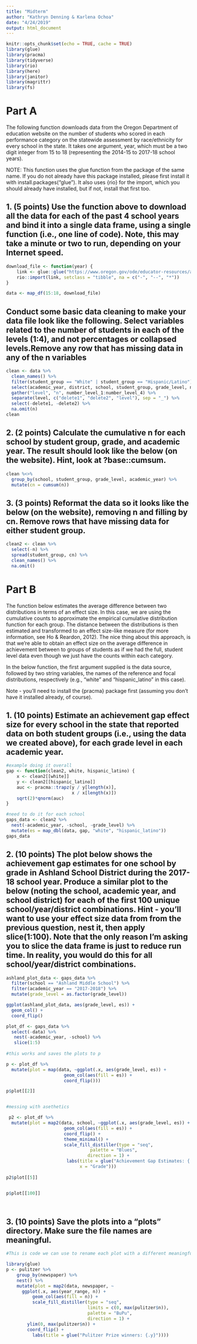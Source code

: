 ```yaml
---
title: "Midterm"
author: "Kathryn Denning & Karlena Ochoa"
date: "4/24/2019"
output: html_document
---
```


```r
knitr::opts_chunk$set(echo = TRUE, cache = TRUE)
library(glue)
library(pracma)
library(tidyverse)
library(rio)
library(here)
library(janitor)
library(magrittr)
library(fs)
```


# Part A

The following function downloads data from the Oregon Department of education website on the number of students who scored in each performance category on the statewide assessment by race/ethnicity for every school in the state. It takes one argument, year, which must be a two digit integer from 15 to 18 (representing the 2014-15 to 2017-18 school years).

NOTE: This function uses the glue function from the package of the same name. If you do not already have this package installed, please first install it with install.packages("glue"). It also uses {rio} for the import, which you should already have installed, but if not, install that first too.

## 1. (5 points) Use the function above to download all the data for each of the past 4 school years and bind it into a single data frame, using a single function (i.e., one line of code). Note, this may take a minute or two to run, depending on your Internet speed.

```r
download_file <- function(year) {
    link <- glue::glue("https://www.oregon.gov/ode/educator-resources/assessment/TestResults20{year}/pagr_schools_ela_raceethnicity_{year-1}{year}.xlsx")
    rio::import(link, setclass = "tibble", na = c("-", "--", "*"))
}

data <- map_df(15:18, download_file)
```

## Conduct some basic data cleaning to make your data file look like the following. Select variables related to the number of students in each of the levels (1:4), and not percentages or collapsed levels.Remove any row that has missing data in any of the n variables

```r
clean <- data %>% 
  clean_names() %>% 
  filter(student_group == "White" | student_group == "Hispanic/Latino") %>% 
  select(academic_year, district, school, student_group, grade_level, number_level_1, number_level_2, number_level_3, number_level_4) %>% 
  gather("level", "n", number_level_1:number_level_4) %>% 
  separate(level, c("delete1", "delete2", "level"), sep = "_") %>% 
  select(-delete1, -delete2) %>% 
  na.omit(n)
clean
```


## 2. (2 points) Calculate the cumulative n for each school by student group, grade, and academic year. The result should look like the below (on the website). Hint, look at ?base::cumsum.

```r
clean %<>% 
  group_by(school, student_group, grade_level, academic_year) %>% 
  mutate(cn = cumsum(n))
```

## 3. (3 points) Reformat the data so it looks like the below (on the website), removing n and filling by cn. Remove rows that have missing data for either student group.

```r
clean2 <- clean %>% 
  select(-n) %>% 
  spread(student_group, cn) %>% 
  clean_names() %>% 
  na.omit() 
```

# Part B

The function below estimates the average difference between two distributions in terms of an effect size. In this case, we are using the cumulative counts to approximate the empirical cumulative distribution function for each group. The distance between the distributions is then estimated and transformed to an effect size-like measure (for more information, see Ho & Reardon, 2012). The nice thing about this approach, is that we’re able to obtain an effect size on the average difference in achievement between to groups of students as if we had the full, student level data even though we just have the counts within each category.

In the below function, the first argument supplied is the data source, followed by two string variables, the names of the reference and focal distributions, respectively (e.g., "white" and "hispanic_latino" in this case).

Note - you’ll need to install the {pracma} package first (assuming you don’t have it installed already, of course).

## 1. (10 points) Estimate an achievement gap effect size for every school in the state that reported data on both student groups (i.e., using the data we created above), for each grade level in each academic year.

```r
#example doing it overall
gap <- function(clean2, white, hispanic_latino) {
    x <- clean2[[white]]
    y <- clean2[[hispanic_latino]]
    auc <- pracma::trapz(y / y[length(x)],
                         x / x[length(x)])
    sqrt(2)*qnorm(auc)
}

#need to do it for each school
gaps_data <- clean2 %>% 
  nest(-academic_year, -school, -grade_level) %>% 
  mutate(es = map_dbl(data, gap, "white", "hispanic_latino"))
gaps_data
```

## 2. (10 points) The plot below shows the achievement gap estimates for one school by grade in Ashland School District during the 2017-18 school year. Produce a similar plot to the below (noting the school, academic year, and school district) for each of the first 100 unique school/year/district combinations. Hint - you’ll want to use your effect size data from from the previous question, nest it, then apply slice(1:100). Note that the only reason I’m asking you to slice the data frame is just to reduce run time. In reality, you would do this for all school/year/district combinations.

```r
ashland_plot_data <- gaps_data %>% 
  filter(school == "Ashland Middle School") %>% 
  filter(academic_year == "2017-2018") %>% 
  mutate(grade_level = as.factor(grade_level))

ggplot(ashland_plot_data, aes(grade_level, es)) +
  geom_col() + 
  coord_flip()

plot_df <- gaps_data %>% 
  select(-data) %>% 
   nest(-academic_year, -school) %>% 
   slice(1:5)
  
#this works and saves the plots to p 

p <- plot_df %>% 
  mutate(plot = map(data, ~ggplot(.x, aes(grade_level, es)) +
                      geom_col(aes(fill = es)) +
                      coord_flip()))

p$plot[[2]]


#messing with asethetics 

 p2 <- plot_df %>% 
  mutate(plot = map2(data, school, ~ggplot(.x, aes(grade_level, es)) +
                      geom_col(aes(fill = es)) +
                      coord_flip() +
                      theme_minimal() +
                      scale_fill_distiller(type = "seq", 
                                palette = "Blues",
                               direction = 1) +
                       labs(title = glue("Achievement Gap Estimates: {.y}"), y = "Effect Size",
                            x = "Grade")))
 
p2$plot[[5]]


p$plot[[100]]




```

## 3. (10 points) Save the plots into a “plots” directory. Make sure the file names are meaningful.

```r
#This is code we can use to rename each plot with a different meaningful name. this use map2

library(glue)
p <- pulitzer %>%
    group_by(newspaper) %>%
    nest() %>%
    mutate(plot = map2(data, newspaper, ~
      ggplot(.x, aes(year_range, n)) +
          geom_col(aes(fill = n)) +
          scale_fill_distiller(type = "seq", 
                               limits = c(0, max(pulitzer$n)),
                               palette = "BuPu",
                               direction = 1) +
        ylim(0, max(pulitzer$n)) +
        coord_flip() +
          labs(title = glue("Pulitzer Prize winners: {.y}"))))


```
